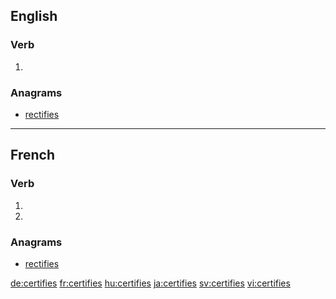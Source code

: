 {{also|certifiés}}
==English==

===Verb===
{{head|en|verb form}}

# {{en-third-person singular of|certify}}

===Anagrams===
* [[rectifies#English|rectifies]]

----

==French==

===Verb===
{{fr-verb-form}}

# {{inflection of|certifier||2|s|pres|ind|lang=fr}}
# {{inflection of|certifier||2|s|pres|sub|lang=fr}}

===Anagrams===
* [[rectifies#French|rectifies]]

[[de:certifies]]
[[fr:certifies]]
[[hu:certifies]]
[[ja:certifies]]
[[sv:certifies]]
[[vi:certifies]]